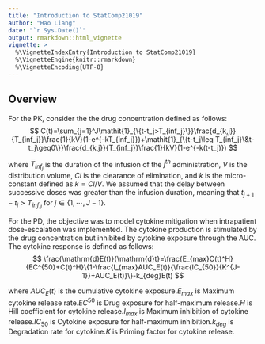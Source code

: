 ```yaml
---
title: "Introduction to StatComp21019"
author: "Hao Liang"
date: "`r Sys.Date()`"
output: rmarkdown::html_vignette
vignette: >
  %\VignetteIndexEntry{Introduction to StatComp21019}
  %\VignetteEngine{knitr::rmarkdown}
  %\VignetteEncoding{UTF-8}
---
```


## Overview

For the PK, consider the the drug concentration defined as follows:
$$
C(t)=\sum_{j=1}^J\mathit{1}_{\{t-t_j>T_{inf_j}\}}\frac{d_{k,j}}{T_{inf_j}}\frac{1}{kV}(1-e^{-kT_{inf_j}})+\mathit{1}_{\{t-t_j\leq T_{inf_j}\&t-t_j\geq0\}}\frac{d_{k,j}}{T_{inf_j}}\frac{1}{kV}(1-e^{-k(t-t_j)})
$$

where $T_{inf_j}$ is the duration of the infusion of the $j^{th}$ administration, $V$ is the distribution volume, $Cl$ is the clearance of elimination, and $k$ is the micro-constant defined as $k = Cl/V.$ We assumed that the delay between successive doses was greater than the infusion duration, meaning that $t_{j+1} − t_j > T_{inf_J}$ for 
$j \in \{1, \cdots, J − 1\}.$

For the PD, the objective was to model cytokine mitigation when intrapatient dose-escalation was implemented.
The cytokine production is stimulated by the drug
concentration but inhibited by cytokine exposure through the AUC. The  cytokine response is defined as follows:
$$
\frac{\mathrm{d}E(t)}{\mathrm{d}t}=\frac{E_{max}C(t)^H}{EC^{50}+C(t)^H}\{1-\frac{I_{max}AUC_E(t)}{\frac{IC_{50}}{K^{J-1}}+AUC_E(t)}\}-k_{deg}E(t)
$$

where $AUC_E(t)$ is the cumulative cytokine exposure.$E_{max}$ is Maximum cytokine release rate.$EC^{50}$ is Drug exposure for half-maximum release.$H$ is Hill coefficient for cytokine release.$I_{max}$ is  Maximum inhibition of cytokine release.$IC_{50}$ is Cytokine exposure for half-maximum inhibition.$k_{deg}$ is  Degradation rate for cytokine.$K$ is Priming factor for cytokine release.